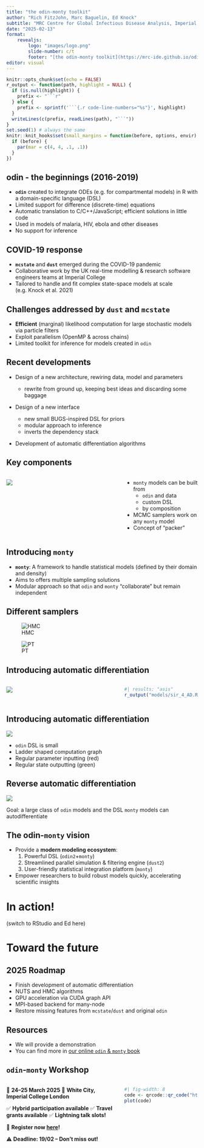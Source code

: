 ```yaml
---
title: "the odin-monty toolkit"
author: "Rich FitzJohn, Marc Baguelin, Ed Knock"
subtitle: "MRC Centre for Global Infectious Disease Analysis, Imperial College London"
date: "2025-02-13"
format:
    revealjs:
        logo: "images/logo.png"
        slide-number: c/t
        footer: "[the odin-monty toolkit](https://mrc-ide.github.io/odin-monty/)"
editor: visual
---
```


```r
knitr::opts_chunk$set(echo = FALSE)
r_output <- function(path, highlight = NULL) {
  if (is.null(highlight)) {
    prefix <- "```r"
  } else {
    prefix <- sprintf('```{.r code-line-numbers="%s"}', highlight)
  }
  writeLines(c(prefix, readLines(path), "```"))
}
set.seed(1) # always the same
knitr::knit_hooks$set(small_margins = function(before, options, envir) {
  if (before) {
    par(mar = c(4, 4, .1, .1))
  }
})
```

## odin - the beginnings (2016-2019)

-   **`odin`** created to integrate ODEs (e.g. for compartmental models) in R with a domain-specific language (DSL)
-   Limited support for difference (discrete-time) equations
-   Automatic translation to C/C++/JavaScript; efficient solutions in little code
-   Used in models of malaria, HIV, ebola and other diseases
-   No support for inference

## COVID-19 response

-   **`mcstate`** and **`dust`** emerged during the COVID-19 pandemic
-   Collaborative work by the UK real-time modelling & research software engineers teams at Imperial College
-   Tailored to handle and fit complex state-space models at scale (e.g. Knock et al. 2021)

## Challenges addressed by `dust` and `mcstate`

-   **Efficient** (marginal) likelihood computation for large stochastic models via particle filters
-   Exploit parallelism (OpenMP & across chains)
-   Limited toolkit for inference for models created in `odin`

## Recent developments

- Design of a new architecture, rewiring data, model and parameters
  - rewrite from ground up, keeping best ideas and discarding some baggage
- Design of a new interface

  - new small BUGS-inspired DSL for priors
  - modular approach to inference
  - inverts the dependency stack
- Development of automatic differentiation algorithms

## Key components

::::: columns
::: {.column width="60%"}
![](images/dependencies_odin_monty.png)
:::

::: {.column width="40%"}

- `monty` models can be built from
    - `odin` and data
    - custom DSL
    - by composition
- MCMC samplers work on any `monty` model
- Concept of "packer"

:::
:::::

## Introducing `monty`

-   **`monty`**: A framework to handle statistical models (defined by their domain and density)
-   Aims to offers multiple sampling solutions
-   Modular approach so that `odin` and `monty` "collaborate" but remain independent

## Different samplers

::: {layout-ncol=2}

![HMC](images/HMC.png)

![PT](images/PT.png)

:::

## Introducing automatic differentiation {.smaller}

::::: columns
::: {.column width="60%"}
![](images/graph_one_step.png)

:::

::: {.column width="40%"}

```r
#| results: "asis"
r_output("models/sir_4_AD.R")
```

:::
:::::

## Introducing automatic differentiation {.smaller}

![](images/chained_graph.png)

- `odin` DSL is small
- Ladder shaped computation graph
- Regular parameter inputting (red)
- Regular state outputting (green)

## Reverse automatic differentiation {.smaller}

![](images/SSM_autodiff.png)

Goal: a large class of `odin` models and the DSL `monty` models can autodifferentiate

## The odin-`monty` vision

-   Provide a **modern modeling ecosystem**:
    1.  Powerful DSL (`odin2`+`monty`)
    2.  Streamlined parallel simulation & filtering engine (`dust2`)
    3.  User-friendly statistical integration platform (`monty`)
-   Empower researchers to build robust models quickly, accelerating scientific insights

# In action!

(switch to RStudio and Ed here)

# Toward the future

<!-- ## `odin2` and `dust2` (Rich) -->

<!-- -\> @Rich for most people `odin2` and `dust2` are the same than `odin` and `dust`: can you summarise how the change make the whole toolkit more efficient? the parallelisation of parameter+stochastic draw groups is one I see and better memory usage between "fixed data" and changing parameters but feel free to put what you think -->

## 2025 Roadmap {.smaller}

- Finish development of automatic differentiation
- NUTS and HMC algorithms
- GPU acceleration via CUDA graph API
- MPI-based backend for many-node
- Restore missing features from `mcstate`/`dust` and original `odin`

## Resources

-   We will provide a demonstration
-   You can find more in [our online `odin` & `monty` book](https://mrc-ide.github.io/odin-monty/)

## `odin`-`monty` Workshop {.smaller}

::::: columns
::: {.column width="60%"}
📅 **24–25 March 2025**
📍 **White City, Imperial College London**

✅ **Hybrid participation available**
✅ **Travel grants available**
✅ **Lightning talk slots!**

🔗 **Register now [here](https://docs.google.com/forms/d/e/1FAIpQLSePERaKXjMMYK0re1mh--2nNM5PCUZaRrd-SL_zSqAYY-pk5A/viewform)!**

⚠️ **Deadline: 19/02 – Don't miss out!**
:::

::: {.column width="40%"}
```r
#| fig-width: 8
code <- qrcode::qr_code("https://docs.google.com/forms/d/e/1FAIpQLSePERaKXjMMYK0re1mh--2nNM5PCUZaRrd-SL_zSqAYY-pk5A/viewform")
plot(code)
```
:::
:::::
